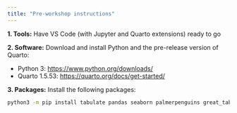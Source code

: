 ```yaml
---
title: "Pre-workshop instructions"
---
```


**1. Tools:** Have VS Code (with Jupyter and Quarto extensions) ready to go

**2. Software:** Download and install Python and the pre-release version of Quarto:

-   Python 3: <https://www.python.org/downloads/>
-   Quarto 1.5.53: <https://quarto.org/docs/get-started/>

**3. Packages:** Install the following packages:

``` .bash
python3 -m pip install tabulate pandas seaborn palmerpenguins great_tables plotnine jupyter
```

<!--
**4. Exercises:** Go to [`bit.ly/quarto-scipy24-exercises`](https://bit.ly/quarto-scipy24-exercises), click on "Use this template" then "Create a new repository". Once your repository is created, clone it locally and navigate to the repo folder.
-->
